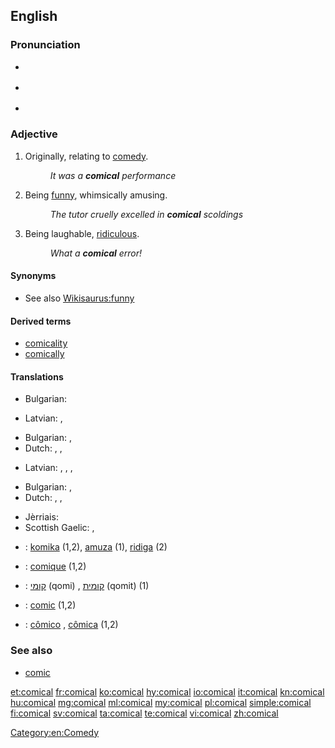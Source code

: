 ==English==

===Pronunciation===
* {{a|RP}} {{IPA|/ˈkɒmɪkəl/}}
* {{a|GenAm}} {{IPA|/ˈkɑmɪkəl/}}
* {{audio|En-us-comical.ogg|Audio (US)}}

===Adjective===
{{en-adj}}

# {{context|archaic|lang=en}} Originally, relating to [[comedy]].
#: ''It was a '''comical''' performance''
# Being [[funny]], whimsically amusing.
#: ''The tutor cruelly excelled in '''comical''' scoldings''
# Being laughable, [[ridiculous]].
#: ''What a '''comical''' error!''

====Synonyms====
* See also [[Wikisaurus:funny]]

====Derived terms====
* [[comicality]]
* [[comically]]

====Translations====
{{trans-top|relating to comedy}}
* Bulgarian: {{t+|bg|комичен}}
{{trans-mid}}
* Latvian: {{t|lv|komisks}}, {{t|lv|komēdijas}}
{{trans-bottom}}

{{trans-top|being funny, whimsically amusing}}
* Bulgarian: {{t+|bg|смешен}}, {{t+|bg|забавен}}
* Dutch: {{t+|nl|grappig}}, {{t+|nl|komisch}}, {{t+|nl|amusant}}
{{trans-mid}}
* Latvian: {{t|lv|komisks}}, {{t|lv|jocīgs}}, {{t|lv|smieklīgs}}, {{t|lv|humoristisks}}
{{trans-bottom}}

{{trans-top|being laughable, ridiculous}}
* Bulgarian: {{t+|bg|шеговит}}, {{t+|bg|чудат}}
* Dutch: {{t+|nl|komisch}}, {{t+|nl|lachwekkend}}, {{t+|nl|hilarisch}}
{{trans-mid}}
* Jèrriais: {{t|roa-jer|risibl'ye|m|f}}
* Scottish Gaelic: {{t|gd|èibhinn}}, {{t|gd|àbhachdach}}
{{trans-bottom}}

{{checktrans-top}}
* {{ttbc|eo}}: [[komika]] (1,2), [[amuza]] (1), [[ridiga]] (2)
* {{ttbc|fr}}: [[comique]] (1,2)
{{trans-mid}}
* {{ttbc|he}}: [[קומי]] (qomi) {{g|m}}, [[קומית]] (qomit) {{g|f}} (1)
* {{ttbc|ia}}: [[comic]] (1,2)
* {{ttbc|pt}}: [[cômico]] {{g|m}}, [[cômica]] {{g|f}} (1,2)
{{trans-bottom}}

===See also===
* [[comic]]

[[Category:en:Comedy]]

[[et:comical]]
[[fr:comical]]
[[ko:comical]]
[[hy:comical]]
[[io:comical]]
[[it:comical]]
[[kn:comical]]
[[hu:comical]]
[[mg:comical]]
[[ml:comical]]
[[my:comical]]
[[pl:comical]]
[[simple:comical]]
[[fi:comical]]
[[sv:comical]]
[[ta:comical]]
[[te:comical]]
[[vi:comical]]
[[zh:comical]]